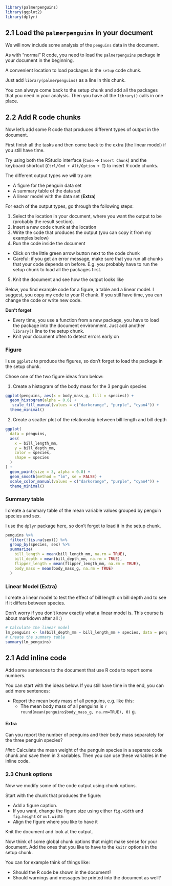 ```r
library(palmerpenguins)
library(ggplot2)
library(dplyr)
```

## 2.1 Load the `palmerpenguins` in your document

We will now include some analysis of the `penguins` data in the document.

As with "normal" R code, you need to load the `palmerpenguins` package in your 
document in the beginning.

A convenient location to load packages is the `setup` code chunk.

Just add `library(palmerpenguins)` as a line in this chunk.

You can always come back to the setup chunk and add all the packages that you need in 
your analysis. Then you have all the `library()` calls in one place.

## 2.2 Add R code chunks

Now let's add some R code that produces different types of output in the document.

First finish all the tasks and then come back to the extra (the linear model) if you still have
time.

Try using both the RStudio interface (`Code` -> `Insert Chunk`) and the keyboard 
shortcut (`Ctrl/Cmd + Alt/Option + I`) to insert R code chunks.

The different output types we will try are:

- A figure for the penguin data set
- A summary table of the data set
- A linear model with the data set (**Extra**)

For each of the output types, go through the following steps:

1. Select the location in your document, where you want the output to be (probably the result section).
2. Insert a new code chunk at the location 
3. Write the code that produces the output (you can copy it from my examples below)
4. Run the code inside the document 
  - Click on the little green arrow button next to the code chunk
  - Careful: if you get an error message, make sure that you run all chunks that your code depends on before. 
  E.g. you probably have to run the setup chunk to load all the packages first.
5. Knit the document and see how the output looks like

Below, you find example code for a figure, a table and a linear model. I suggest, 
you copy my code to your R chunk. If you still have time, you can change the code 
or write new code.

**Don't forget**

- Every time, you use a function from a new package, you have to load the package into
the document environment. Just add another `library()` line to the setup chunk.
- Knit your document often to detect errors early on

::::: {.panelset}

::: {.panel}

### Figure

I use `ggplot2` to produce the figures, so don't forget to load the package in the setup
chunk.

Chose one of the two figure ideas from below:

1. Create a histogram of the body mass for the 3 penguin species

```r
ggplot(penguins, aes(x = body_mass_g, fill = species)) +
  geom_histogram(alpha = 0.6) +
   scale_fill_manual(values = c("darkorange", "purple", "cyan4")) +
  theme_minimal()
```

2. Create a scatter plot of the relationship between bill length and bill depth

```r
ggplot(
  data = penguins,
  aes(
    x = bill_length_mm,
    y = bill_depth_mm,
    color = species,
    shape = species
  )
) +
  geom_point(size = 3, alpha = 0.8) +
  geom_smooth(method = "lm", se = FALSE) +
  scale_color_manual(values = c("darkorange", "purple", "cyan4")) +
  theme_minimal()
```

:::

::: {.panel}

### Summary table

I create a summary table of the mean variable values grouped
by penguin species and sex. 

I use the `dplyr` package here, so don't forget to load it in the setup chunk.

```r
penguins %>% 
  filter(!(is.na(sex))) %>% 
  group_by(species, sex) %>% 
  summarize(
    bill_length = mean(bill_length_mm, na.rm = TRUE),
    bill_depth = mean(bill_depth_mm, na.rm = TRUE),
    flipper_length = mean(flipper_length_mm, na.rm = TRUE),
    body_mass = mean(body_mass_g, na.rm = TRUE)
  )
```
:::

::: {.panel}

### Linear Model (Extra)

I create a linear model to test the effect of bill length on bill depth and to see
if it differs between species.

Don't worry if you don't know exactly what a linear model is. This course is about 
markdown after all :)

```r
# Calculate the linear model
lm_penguins <- lm(bill_depth_mm ~ bill_length_mm + species, data = penguins)
# Create the summary table
summary(lm_penguins)
```

:::

:::::

## 2.1 Add inline code

Add some sentences to the document that use R code to report some numbers.

You can start with the ideas below. If you still have time in the end, you can add more sentences:

- Report the mean body mass of all penguins, e.g. like this:
  - The mean body mass of all penguins is `r round(mean(penguins$body_mass_g, na.rm=TRUE), 0)` g.

#### Extra

Can you report the number of penguins and their body mass separately for the three 
penguin species?

*Hint:* Calculate the mean weight of the penguin species in a separate code chunk and 
save them in 3 variables. Then you can use these variables in the inline code.

### 2.3 Chunk options

Now we modify some of the code output using chunk options.

Start with the chunk that produces the figure:

- Add a figure caption.
- If you want, change the figure size using either `fig.width` and `fig.height` or `out.width`
- Align the figure where you like to have it

Knit the document and look at the output.

Now think of some global chunk options that might make sense for your document. 
Add the ones that you like to have to the `knitr` options in the setup chunk.

You can for example think of things like:

- Should the R code be shown in the document?
- Should warnings and messages be printed into the document as well?